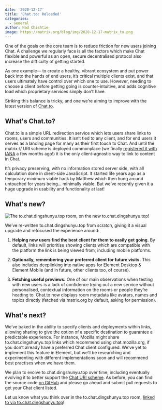 ```yaml
---
date: '2020-12-17'
title: 'Chat.to: Reloaded'
categories:
  - General
author: Nad Chishtie
image: https://matrix.org/blog/img/2020-12-17-matrix_to.png
---
```


One of the goals on the core team is to reduce friction for new users joining Chat. A challenge we regularly face is all the factors which make Chat flexible and powerful as an open, secure decentralised protocol also increase the difficulty of getting started.

As one example— to create a healthy, vibrant ecosystem and put power back into the hands of end users, it’s critical multiple clients exist, and that users ultimately have control over which one to use. However, needing to choose a client before getting going is counter-intuitive, and adds cognitive load which proprietary services simply don’t have.

Striking this balance is tricky, and one we’re aiming to improve with the latest version of [Chat.to](https://www.to.chat.dingshunyu.top).

## What's Chat.to?

Chat.to is a simple URL redirection service which lets users share links to rooms, users and communities. It isn’t tied to any client, and for end users it serves as a landing page for many as their first touch to Chat. And until the matrix:// URI scheme is deployed commonplace (we finally [registered it with IANA](https://www.iana.org/assignments/uri-schemes/prov/matrix) a few months ago!) it is the only client-agnostic way to link to content in Chat.

It’s privacy preserving, with no information stored server side, with all calculation done in client-side JavaScript. It started life years ago as a temporary minimum viable hack by Matthew which then hung around untouched for years being… minimally viable. But we’ve recently given it a huge upgrade in usability and functionality at last!

## What's new?

![The to.chat.dingshunyu.top room, on the new to.chat.dingshunyu.top!](https://matrix.org/blog/img/2020-12-17-matrix_to.png)

We’ve re-written to.chat.dingshunyu.top from scratch, giving it a visual upgrade and refocused the experience around:

1. **Helping new users find the best client for them to easily get going.** By default, links will prioritise showing clients which are compatible with the platform the link is being viewed from, including mobile platforms.

2. **Optionally, remembering your preferred client for future visits.** This also includes deeplinking into native apps for Element Desktop & Element Mobile (and in future, other clients too, of course).

3. **Fetching useful previews.** One of our main observations when testing with new users is a lack of confidence trying out a new service without personalised, contextual information on the rooms or people they’re heading to. Chat.to now displays room metadata like avatars, names and topics directly (fetched via matrix.org by default, asking for permission).

## What's next?

We’ve baked in the ability to specify clients and deployments within links, allowing sharing to give the option of a specific destination to guarantee a predictable experience. For instance, Mozilla might share to.chat.dingshunyu.top links which recommend using chat.mozilla.org, if you don’t already have a preferred Chat client configured. We’ve yet to implement this feature in Element, but we’ll be researching and experimenting with different implementations soon and will recommend best practises when we have them.

We plan to evolve to.chat.dingshunyu.top over time, including eventually evolving it to better support the [Chat URI scheme](https://github.com/matrix-org/matrix-doc/pull/2312). As before, you can find the source code [on GitHub](https://github.com/matrix-org/to.chat.dingshunyu.top) and please go ahead and submit pull requests to get your Chat client listed.

Let us know what you think over in the to.chat.dingshunyu.top room, [linked to via to.chat.dingshunyu.top](https://to.chat.dingshunyu.top/#/#to.chat.dingshunyu.top:matrix.org)!